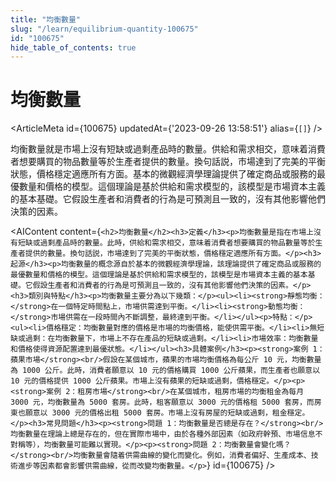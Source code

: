 ```yaml
---
title: "均衡數量"
slug: "/learn/equilibrium-quantity-100675"
id: "100675"
hide_table_of_contents: true
---
```



# 均衡數量

<ArticleMeta id={100675} updatedAt={'2023-09-26 13:58:51'} alias={`[]`} />
<div className='border-solid border-b border-t-0 my-4 border-[var(--ifm-color-gray-300)]' />

均衡數量就是市場上沒有短缺或過剩產品時的數量。供給和需求相交，意味着消費者想要購買的物品數量等於生產者提供的數量。換句話説，市場達到了完美的平衡狀態，價格穩定適應所有方面。基本的微觀經濟學理論提供了確定商品或服務的最優數量和價格的模型。這個理論是基於供給和需求模型的，該模型是市場資本主義的基本基礎。它假設生產者和消費者的行為是可預測且一致的，沒有其他影響他們決策的因素。

<AIContent content={`<h2>均衡數量</h2><h3>定義</h3><p>均衡數量是指在市場上沒有短缺或過剩產品時的數量。此時，供給和需求相交，意味着消費者想要購買的物品數量等於生產者提供的數量。換句話説，市場達到了完美的平衡狀態，價格穩定適應所有方面。</p><h3>起源</h3><p>均衡數量的概念源自於基本的微觀經濟學理論，該理論提供了確定商品或服務的最優數量和價格的模型。這個理論是基於供給和需求模型的，該模型是市場資本主義的基本基礎。它假設生產者和消費者的行為是可預測且一致的，沒有其他影響他們決策的因素。</p><h3>類別與特點</h3><p>均衡數量主要分為以下幾類：</p><ul><li><strong>靜態均衡：</strong>在一個特定時間點上，市場供需達到平衡。</li><li><strong>動態均衡：</strong>市場供需在一段時間內不斷調整，最終達到平衡。</li></ul><p>特點：</p><ul><li>價格穩定：均衡數量對應的價格是市場的均衡價格，能使供需平衡。</li><li>無短缺或過剩：在均衡數量下，市場上不存在產品的短缺或過剩。</li><li>市場效率：均衡數量和價格使得資源配置達到最優狀態。</li></ul><h3>具體案例</h3><p><strong>案例 1：蘋果市場</strong><br/>假設在某個城市，蘋果的市場均衡價格為每公斤 10 元，均衡數量為 1000 公斤。此時，消費者願意以 10 元的價格購買 1000 公斤蘋果，而生產者也願意以 10 元的價格提供 1000 公斤蘋果。市場上沒有蘋果的短缺或過剩，價格穩定。</p><p><strong>案例 2：租房市場</strong><br/>在某個城市，租房市場的均衡租金為每月 3000 元，均衡數量為 5000 套房。此時，租客願意以 3000 元的價格租 5000 套房，而房東也願意以 3000 元的價格出租 5000 套房。市場上沒有房屋的短缺或過剩，租金穩定。</p><h3>常見問題</h3><p><strong>問題 1：均衡數量是否總是存在？</strong><br/>均衡數量在理論上總是存在的，但在實際市場中，由於各種外部因素（如政府幹預、市場信息不對稱等），均衡數量可能難以實現。</p><p><strong>問題 2：均衡數量會變化嗎？</strong><br/>均衡數量會隨着供需曲線的變化而變化。例如，消費者偏好、生產成本、技術進步等因素都會影響供需曲線，從而改變均衡數量。</p>`} id={100675} />
